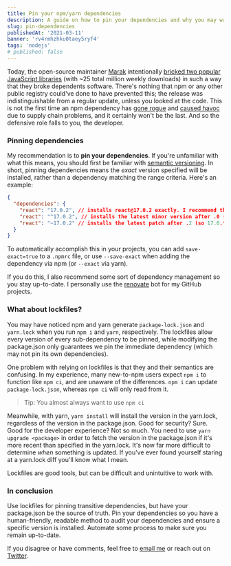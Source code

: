 ```yaml
---
title: Pin your npm/yarn dependencies
description: A guide on how to pin your dependencies and why you may want to
slug: pin-dependencies
publishedAt: '2021-03-11'
banner: 'rv4rmhzhku0taey5ryf4'
tags: 'nodejs'
# published: false
---
```


Today, the open-source maintainer [Marak](https://github.com/Marak) intentionally [bricked two popular JavaScript libraries](https://www.bleepingcomputer.com/news/security/dev-corrupts-npm-libs-colors-and-faker-breaking-thousands-of-apps/) (with ~25 total million weekly downloads) in such a way that they broke dependents software. There's nothing that npm or any other public registry could've done to have prevented this; the release was indistinguishable from a regular update, unless you looked at the code. This is not the first time an npm dependency has [gone rogue](https://qz.com/646467/how-one-programmer-broke-the-internet-by-deleting-a-tiny-piece-of-code/) and [caused havoc](https://github.com/dominictarr/event-stream/issues/115) due to supply chain problems, and it certainly won't be the last. And so the defensive role falls to you, the developer.

### Pinning dependencies

My recommendation is to **pin your dependencies**. If you're unfamiliar with what this means, you should first be familiar with [semantic versioning](https://semver.org/). In short, pinning dependencies means the _exact_ version specified will be installed, rather than a dependency matching the range criteria. Here's an example:

```json
{
  "dependencies": {
    "react": "17.0.2", // installs react@17.0.2 exactly. I recommend this.
    "react": "^17.0.2", // installs the latest minor version after .0 (so 17.*.*)
    "react": "~17.0.2" // installs the latest patch after .2 (so 17.0.*)
  }
}
```

To automatically accomplish this in your projects, you can add `save-exact=true` to a `.npmrc` file, or use `--save-exact` when adding the dependency via npm (or `--exact` via yarn).

If you do this, I also recommend some sort of dependency management so you stay up-to-date. I personally use the [renovate](https://github.com/renovatebot/renovate) bot for my GitHub projects.

### What about lockfiles?

You may have noticed npm and yarn generate `package-lock.json` and `yarn.lock` when you run `npm i` and `yarn`, respectively. The lockfiles allow every version of every sub-dependency to be pinned, while modifying the package.json only guarantees we pin the immediate dependency (which may not pin its own dependencies).

One problem with relying on lockfiles is that they and their semantics are confusing. In my experience, many new-to-npm users expect `npm i` to function like `npm ci`, and are unaware of the differences. `npm i` can update `package-lock.json`, whereas `npm ci` will only read from it.

> Tip: You almost always want to use `npm ci`

Meanwhile, with yarn, `yarn install` will install the version in the yarn.lock, regardless of the version in the package.json. Good for security? Sure. Good for the developer experience? Not so much. You need to use `yarn upgrade <package>` in order to fetch the version in the package.json if it's more recent than specified in the yarn.lock. It's now far more difficult to determine _when_ something is updated. If you've ever found yourself staring at a yarn.lock diff you'll know what I mean.

Lockfiles are good tools, but can be difficult and unintuitive to work with.

### In conclusion

Use lockfiles for pinning transitive dependencies, but have your package.json be the source of truth. Pin your dependencies so you have a human-friendly, readable method to audit your dependencies and ensure a specific version is installed. Automate some process to make sure you remain up-to-date.

If you disagree or have comments, feel free to [email me](mailto:maxwell.leiter@gmail.com) or reach out on [Twitter](https://twitter.com/max_leiter).
